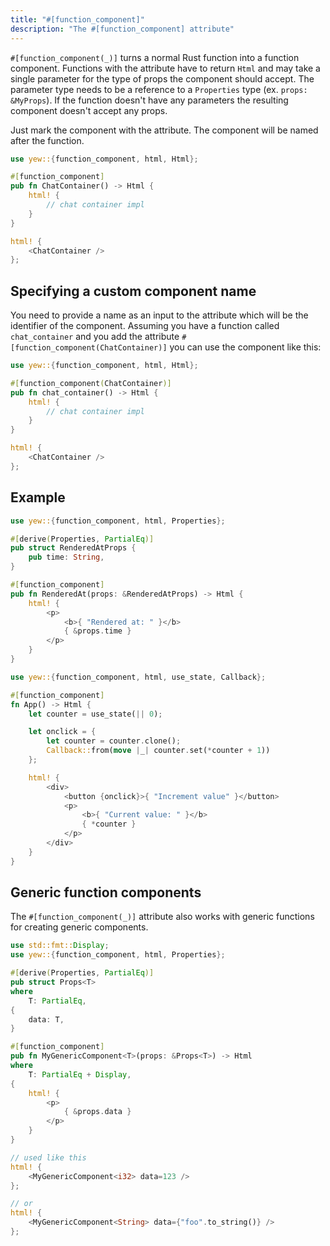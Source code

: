 ```yaml
---
title: "#[function_component]"
description: "The #[function_component] attribute"
---
```



`#[function_component(_)]` turns a normal Rust function into a function component.
Functions with the attribute have to return `Html` and may take a single parameter for the type of props the component should accept.
The parameter type needs to be a reference to a `Properties` type (ex. `props: &MyProps`).
If the function doesn't have any parameters the resulting component doesn't accept any props.

Just mark the component with the attribute. The component will be named after the function.

```rust
use yew::{function_component, html, Html};

#[function_component]
pub fn ChatContainer() -> Html {
    html! {
        // chat container impl
    }
}

html! {
    <ChatContainer />
};
```

## Specifying a custom component name

You need to provide a name as an input to the attribute which will be the identifier of the component.
Assuming you have a function called `chat_container` and you add the attribute `#[function_component(ChatContainer)]` you can use the component like this:

```rust
use yew::{function_component, html, Html};

#[function_component(ChatContainer)]
pub fn chat_container() -> Html {
    html! {
        // chat container impl
    }
}

html! {
    <ChatContainer />
};
```

## Example

<Tabs>
  <TabItem value="With props" label="With props">

```rust
use yew::{function_component, html, Properties};

#[derive(Properties, PartialEq)]
pub struct RenderedAtProps {
    pub time: String,
}

#[function_component]
pub fn RenderedAt(props: &RenderedAtProps) -> Html {
    html! {
        <p>
            <b>{ "Rendered at: " }</b>
            { &props.time }
        </p>
    }
}
```

  </TabItem>
  <TabItem value="Without props" label="Without props">

```rust
use yew::{function_component, html, use_state, Callback};

#[function_component]
fn App() -> Html {
    let counter = use_state(|| 0);

    let onclick = {
        let counter = counter.clone();
        Callback::from(move |_| counter.set(*counter + 1))
    };

    html! {
        <div>
            <button {onclick}>{ "Increment value" }</button>
            <p>
                <b>{ "Current value: " }</b>
                { *counter }
            </p>
        </div>
    }
}
```

  </TabItem>
</Tabs>

## Generic function components

The `#[function_component(_)]` attribute also works with generic functions for creating generic components.

```rust title=my_generic_component.rs
use std::fmt::Display;
use yew::{function_component, html, Properties};

#[derive(Properties, PartialEq)]
pub struct Props<T>
where
    T: PartialEq,
{
    data: T,
}

#[function_component]
pub fn MyGenericComponent<T>(props: &Props<T>) -> Html
where
    T: PartialEq + Display,
{
    html! {
        <p>
            { &props.data }
        </p>
    }
}

// used like this
html! {
    <MyGenericComponent<i32> data=123 />
};

// or
html! {
    <MyGenericComponent<String> data={"foo".to_string()} />
};
```
